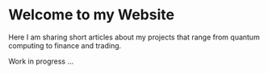 # Welcome to my Website
 
Here I am sharing short articles about my projects that range from quantum computing to finance and trading.

Work in progress ...

